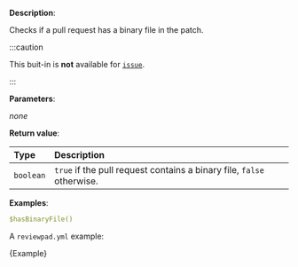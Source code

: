 
**Description**:

Checks if a pull request has a binary file in the patch.


:::caution

This buit-in is **not** available for [`issue`](/guides/syntax#workflow).

:::

**Parameters**:

_none_

**Return value**:

| Type      | Description                                                           |
| :-------- | :-------------------------------------------------------------------- |
| `boolean` | `true` if the pull request contains a binary file, `false` otherwise. |

**Examples**:

```yml
$hasBinaryFile()
```

A `reviewpad.yml` example:

<CodeBlock language="yml" title="reviewpad.yml">{Example}</CodeBlock>
